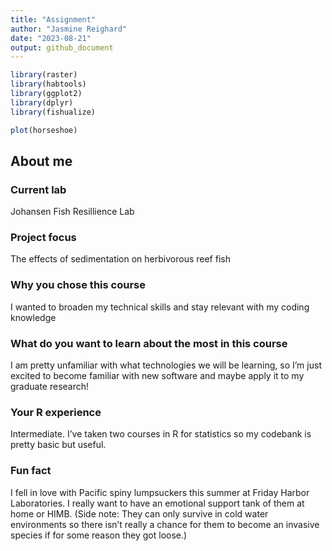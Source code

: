 ```yaml
---
title: "Assignment"
author: "Jasmine Reighard"
date: "2023-08-21"
output: github_document
---
```


```r
library(raster)
library(habtools)
library(ggplot2)
library(dplyr)
library(fishualize)

plot(horseshoe)
```
## About me

### Current lab
Johansen Fish Resillience Lab

### Project focus
The effects of sedimentation on herbivorous reef fish

### Why you chose this course
I wanted to broaden my technical skills and stay relevant with my coding knowledge

### What do you want to learn about the most in this course
I am pretty unfamiliar with what technologies we will be learning, so I'm just excited to become familiar with new software and maybe apply it to my graduate research!

### Your R experience
Intermediate. I've taken two courses in R for statistics so my codebank is pretty basic but useful. 

### Fun fact
I fell in love with Pacific spiny lumpsuckers this summer at Friday Harbor Laboratories. I really want to have an emotional support tank of them at home or HIMB. (Side note: They can only survive in cold water environments so there isn't really a chance for them to become an invasive species if for some reason they got loose.)
